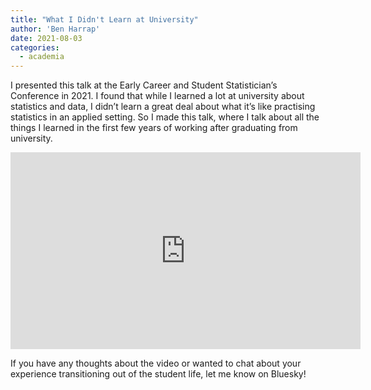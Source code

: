 ```yaml
---
title: "What I Didn't Learn at University"
author: 'Ben Harrap'
date: 2021-08-03
categories: 
  - academia
---
```


I presented this talk at the Early Career and Student Statistician's Conference in 2021. I found that while I learned a lot at university about statistics and data, I didn't learn a great deal about what it's like practising statistics in an applied setting. So I made this talk, where I talk about all the things I learned in the first few years of working after graduating from university.

<iframe width="560" height="315" src="https://www.youtube.com/embed/NT6hW_G5D_g" title="YouTube video player" frameborder="0" allow="accelerometer; autoplay; clipboard-write; encrypted-media; gyroscope; picture-in-picture" allowfullscreen></iframe>

If you have any thoughts about the video or wanted to chat about your experience transitioning out of the student life, let me know on Bluesky!